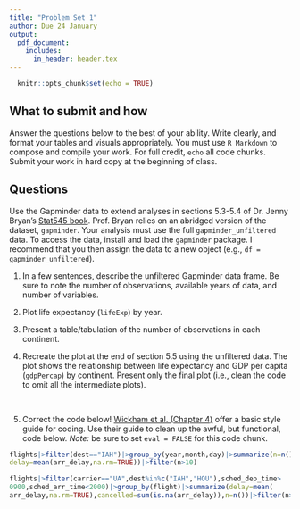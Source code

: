 ```yaml
---
title: "Problem Set 1"
author: Due 24 January
output: 
  pdf_document:
    includes:
      in_header: header.tex
---
```


```r
  knitr::opts_chunk$set(echo = TRUE)
```

## What to submit and how
Answer the questions below to the best of your ability. Write clearly, and format your tables and visuals appropriately. You must use `R Markdown` to compose and compile your work. For full credit, `echo` all code chunks. Submit your work in hard copy at the beginning of class. 

## Questions
Use the Gapminder data to extend analyses in sections 5.3-5.4 of Dr. Jenny Bryan's [Stat545 book](https://stat545.com/). Prof. Bryan relies on an abridged version of the dataset, `gapminder`. Your analysis must use the full `gapminder_unfiltered` data. To access the data, install and load the `gapminder` package. I recommend that you then assign the data to a new object (e.g., `df = gapminder_unfiltered`).

1. In a few sentences, describe the unfiltered Gapminder data frame. Be sure to note the number of observations, available years of data, and number of variables.
2. Plot life expectancy (`lifeExp`) by year. 
3. Present a table/tabulation of the number of observations in each continent. 
4. Recreate the plot at the end of section 5.5 using the unfiltered data. The plot shows the relationship between life expectancy and GDP per capita (`gdpPercap`) by continent. Present only the final plot (i.e., clean the code to omit all the intermediate plots). 

    &nbsp;  

5. Correct the code below! [Wickham et al. (Chapter 4)](https://r4ds.hadley.nz/) offer a basic style guide for coding. Use their guide to clean up the awful, but functional, code below. *Note:* be sure to set `eval = FALSE` for this code chunk.

```r
flights|>filter(dest=="IAH")|>group_by(year,month,day)|>summarize(n=n(),
delay=mean(arr_delay,na.rm=TRUE))|>filter(n>10)

flights|>filter(carrier=="UA",dest%in%c("IAH","HOU"),sched_dep_time>
0900,sched_arr_time<2000)|>group_by(flight)|>summarize(delay=mean(
arr_delay,na.rm=TRUE),cancelled=sum(is.na(arr_delay)),n=n())|>filter(n>10)
```
